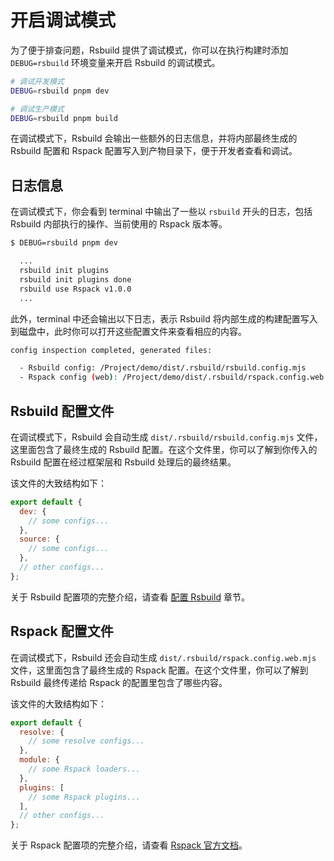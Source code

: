 # 开启调试模式

为了便于排查问题，Rsbuild 提供了调试模式，你可以在执行构建时添加 `DEBUG=rsbuild` 环境变量来开启 Rsbuild 的调试模式。

```bash
# 调试开发模式
DEBUG=rsbuild pnpm dev

# 调试生产模式
DEBUG=rsbuild pnpm build
```

在调试模式下，Rsbuild 会输出一些额外的日志信息，并将内部最终生成的 Rsbuild 配置和 Rspack 配置写入到产物目录下，便于开发者查看和调试。

## 日志信息

在调试模式下，你会看到 terminal 中输出了一些以 `rsbuild` 开头的日志，包括 Rsbuild 内部执行的操作、当前使用的 Rspack 版本等。

```bash
$ DEBUG=rsbuild pnpm dev

  ...
  rsbuild init plugins
  rsbuild init plugins done
  rsbuild use Rspack v1.0.0
  ...
```

此外，terminal 中还会输出以下日志，表示 Rsbuild 将内部生成的构建配置写入到磁盘中，此时你可以打开这些配置文件来查看相应的内容。

```bash
config inspection completed, generated files:

  - Rsbuild config: /Project/demo/dist/.rsbuild/rsbuild.config.mjs
  - Rspack config (web): /Project/demo/dist/.rsbuild/rspack.config.web.mjs
```

## Rsbuild 配置文件

在调试模式下，Rsbuild 会自动生成 `dist/.rsbuild/rsbuild.config.mjs` 文件，这里面包含了最终生成的 Rsbuild 配置。在这个文件里，你可以了解到你传入的 Rsbuild 配置在经过框架层和 Rsbuild 处理后的最终结果。

该文件的大致结构如下：

```js title="rsbuild.config.mjs"
export default {
  dev: {
    // some configs...
  },
  source: {
    // some configs...
  },
  // other configs...
};
```

关于 Rsbuild 配置项的完整介绍，请查看 [配置 Rsbuild](/guide/basic/configure-rsbuild) 章节。

## Rspack 配置文件

在调试模式下，Rsbuild 还会自动生成 `dist/.rsbuild/rspack.config.web.mjs` 文件，这里面包含了最终生成的 Rspack 配置。在这个文件里，你可以了解到 Rsbuild 最终传递给 Rspack 的配置里包含了哪些内容。

该文件的大致结构如下：

```js title="rspack.config.web.mjs"
export default {
  resolve: {
    // some resolve configs...
  },
  module: {
    // some Rspack loaders...
  },
  plugins: [
    // some Rspack plugins...
  ],
  // other configs...
};
```

关于 Rspack 配置项的完整介绍，请查看 [Rspack 官方文档](https://rspack.dev/zh/config)。
